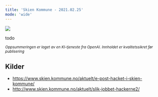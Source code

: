 ```yaml
---
title: 'Skien Kommune - 2021.02.25'
mode: 'wide'
---
```


<Frame>
<img src="/images/skien-kommune.png" />
</Frame>

todo

<sup><i>Oppsummeringen er laget av en KI-tjeneste fra OpenAI. Innholdet er kvalitetssikret før publisering</i></sup>

## Kilder
- https://www.skien.kommune.no/aktuelt/e-post-hacket-i-skien-kommune/
- http://www.skien.kommune.no/aktuelt/slik-jobbet-hackerne2/
